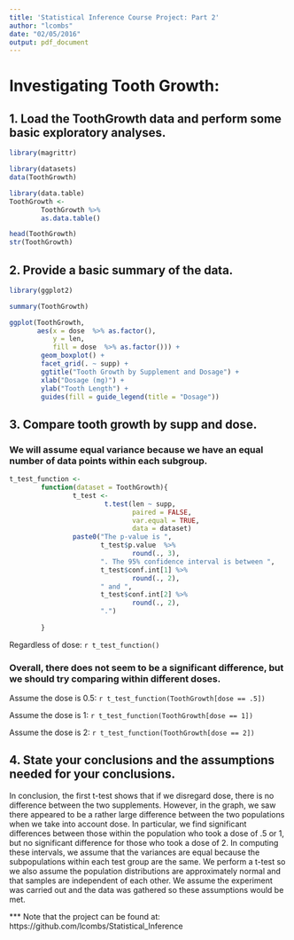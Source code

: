 ```yaml
---
title: 'Statistical Inference Course Project: Part 2'
author: "lcombs"
date: "02/05/2016"
output: pdf_document
---
```


# Investigating Tooth Growth:

## 1. Load the ToothGrowth data and perform some basic exploratory analyses.

```r
library(magrittr)

library(datasets)
data(ToothGrowth) 

library(data.table)
ToothGrowth <- 
        ToothGrowth %>%
        as.data.table()

head(ToothGrowth)
str(ToothGrowth)
```


## 2. Provide a basic summary of the data.

```r
library(ggplot2)

summary(ToothGrowth)

ggplot(ToothGrowth, 
       aes(x = dose  %>% as.factor(), 
           y = len, 
           fill = dose  %>% as.factor())) +
        geom_boxplot() +
        facet_grid(. ~ supp) +
        ggtitle("Tooth Growth by Supplement and Dosage") + 
        xlab("Dosage (mg)") + 
        ylab("Tooth Length") + 
        guides(fill = guide_legend(title = "Dosage"))
```

## 3. Compare tooth growth by supp and dose. 

###  We will assume equal variance because we have an equal number of data points within each subgroup.

```r
t_test_function <- 
        function(dataset = ToothGrowth){
                t_test <- 
                        t.test(len ~ supp, 
                               paired = FALSE, 
                               var.equal = TRUE, 
                               data = dataset)
                paste0("The p-value is ", 
                       t_test$p.value  %>% 
                               round(., 3), 
                       ". The 95% confidence interval is between ", 
                       t_test$conf.int[1] %>% 
                               round(., 2), 
                       " and ", 
                       t_test$conf.int[2] %>% 
                               round(., 2), 
                       ".")
                
        }
```

Regardless of dose: `r t_test_function()`

### Overall, there does not seem to be a significant difference, but we should try comparing within different doses.


Assume the dose is 0.5: `r t_test_function(ToothGrowth[dose == .5])`

Assume the dose is 1: `r t_test_function(ToothGrowth[dose == 1])`

Assume the dose is 2: `r t_test_function(ToothGrowth[dose == 2])`


## 4. State your conclusions and the assumptions needed for your conclusions.

In conclusion, the first t-test shows that if we disregard dose, there is no difference between the two supplements. However, in the graph, we saw there appeared to be a rather large difference between the two populations when we take into account dose. In particular, we find significant differences between those within the population who took a dose of .5 or 1, but no significant difference for those who took a dose of 2. In computing these intervals, we assume that the variances are equal because the subpopulations within each test group are the same. We perform a t-test so we also assume the population distributions are approximately normal and that samples are independent of each other. We assume the experiment was carried out and the data was gathered so these assumptions would be met.

*** Note that the project can be found at: https://github.com/lcombs/Statistical_Inference